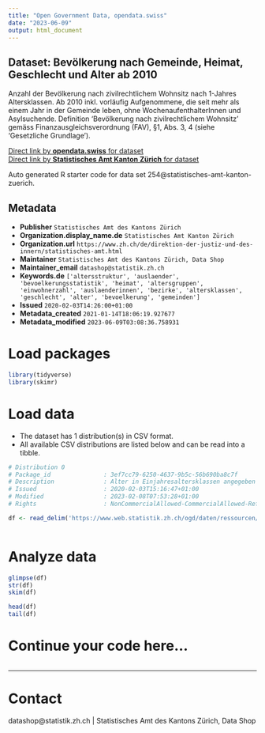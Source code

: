 ```yaml
---
title: "Open Government Data, opendata.swiss"
date: "2023-06-09"
output: html_document
---
```


## Dataset: Bevölkerung nach Gemeinde, Heimat, Geschlecht und Alter ab 2010

Anzahl der Bevölkerung nach zivilrechtlichem Wohnsitz nach 1-Jahres Altersklassen. Ab 2010 inkl. vorläufig Aufgenommene, die seit mehr als einem Jahr in der Gemeinde leben, ohne WochenaufenthalterInnen und Asylsuchende. Definition 'Bevölkerung nach zivilrechtlichem Wohnsitz' gemäss Finanzausgleichsverordnung (FAV), §1, Abs. 3, 4 (siehe 'Gesetzliche Grundlage'). 

[Direct link by **opendata.swiss** for dataset](https://opendata.swiss/de/dataset/bevolkerung-nach-gemeinde-heimat-geschlecht-und-alter)<br>
[Direct link by **Statistisches Amt Kanton Zürich** for dataset](nan)

Auto generated R starter code for data set 254@statistisches-amt-kanton-zuerich.

## Metadata

- **Publisher** `Statistisches Amt des Kantons Zürich`
- **Organization.display_name.de** `Statistisches Amt Kanton Zürich`
- **Organization.url** `https://www.zh.ch/de/direktion-der-justiz-und-des-innern/statistisches-amt.html`
- **Maintainer** `Statistisches Amt des Kantons Zürich, Data Shop`
- **Maintainer_email** `datashop@statistik.zh.ch`
- **Keywords.de** `['altersstruktur', 'auslaender', 'bevoelkerungsstatistik', 'heimat', 'altersgruppen', 'einwohnerzahl', 'auslaenderinnen', 'bezirke', 'altersklassen', 'geschlecht', 'alter', 'bevoelkerung', 'gemeinden']`
- **Issued** `2020-02-03T14:26:00+01:00`
- **Metadata_created** `2021-01-14T18:06:19.927677`
- **Metadata_modified** `2023-06-09T03:08:36.758931`


# Load packages

```r

library(tidyverse)
library(skimr)

```

# Load data

-   The dataset has 1 distribution(s) in CSV format.
-   All available CSV distributions are listed below and can be read into a tibble.

```r

# Distribution 0
# Package_id               : 3ef7cc79-6250-4637-9b5c-56b690ba8c7f
# Description              : Alter in Einjahresaltersklassen angegeben
# Issued                   : 2020-02-03T15:16:47+01:00
# Modified                 : 2023-02-08T07:53:28+01:00
# Rights                   : NonCommercialAllowed-CommercialAllowed-ReferenceNotRequired

df <- read_delim('https://www.web.statistik.zh.ch/ogd/daten/ressourcen/KTZH_00000254_00001282.csv')



```

# Analyze data

```r

glimpse(df)
str(df)
skim(df)

head(df)
tail(df)

```

# Continue your code here...

```r

```

------------------------------------------------------------------------

# Contact

datashop@statistik.zh.ch | Statistisches Amt des Kantons Zürich, Data Shop
